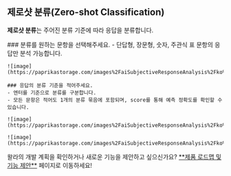 
## 제로샷 분류(Zero-shot Classification)

<Callout type='info' emoji="🔔">**제로샷 분류**는 주어진 분류 기준에 따라 응답을 분류합니다.</Callout>

<Steps>
    ### 분류를 원하는 문항을 선택해주세요.
    - 단답형, 장문형, 숫자, 주관식 표 문항의 응답만 분석 가능합니다.

    ![image](https://paprikastorage.com/images%2FaiSubjectiveResponseAnalysis%2Fko%2F3.png)

    ### 응답의 분류 기준을 적어주세요.
    - 엔터를 기준으로 분류를 구분합니다.
    - 모든 문항은 적어도 1개의 분류 묶음에 포함되며, score를 통해 예측 정확도를 확인할 수 있습니다.

    ![image](https://paprikastorage.com/images%2FaiSubjectiveResponseAnalysis%2Fko%2F4.png)

    ![image](https://paprikastorage.com/images%2FaiSubjectiveResponseAnalysis%2Fko%2F5.png)
</Steps>

<Callout type='info' emoji="🔔">
    왈라의 개발 계획을 확인하거나 새로운 기능을 제안하고 싶으신가요? <a href='https://app.walla.my/signin?redirectUrl=/support/featureRequest'
                                            target="_blank" rel="noopener noreferrer"
                                            style={{textDecoration: 'underline'}}>**제품 로드맵 및 기능 제안**</a> 페이지로
    이동하세요!
</Callout>